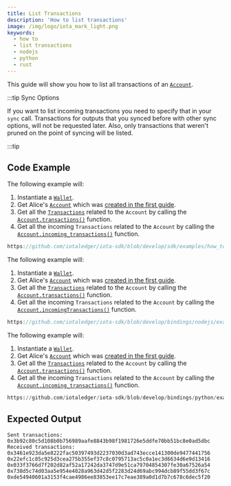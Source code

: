 ```yaml
---
title: List Transactions
description: 'How to list transactions'
image: /img/logo/iota_mark_light.png
keywords:
  - how to
  - list transactions
  - nodejs
  - python
  - rust
---
```



This guide will show you how to list all transactions of an [`Account`](../../../references/nodejs/classes/Account/).

:::tip Sync Options

If you want to list incoming transactions you need to specify that in your `sync` call.
Transactions for outputs that you synced before with other sync options, will not be requested later.
Also, only transactions that weren't pruned on the point of syncing will be listed.

:::tip

## Code Example

<Tabs groupId="language" queryString>
<TabItem value="rust" label="Rust">

The following example will:

1. Instantiate a [`Wallet`](https://docs.rs/iota-sdk/latest/iota_sdk/wallet/core/struct.Wallet.html).
2. Get Alice's [`Account`](https://docs.rs/iota-sdk/latest/iota_sdk/wallet/account/struct.Account.html) which was
   [created in the first guide](./create-account.mdx).
3. Get all the [`Transactions`](https://docs.rs/iota-sdk/latest/iota_sdk/wallet/account/types/struct.Transaction.html)
   related to the `Account` by calling the [`Account.transactions()`](https://docs.rs/iota-sdk/latest/iota_sdk/wallet/account/struct.AccountInner.html#method.transactions)
   function.
4. Get all the incoming `Transactions` related to the `Account` by calling the
   [`Account.incoming_transactions()`](https://docs.rs/iota-sdk/latest/iota_sdk/wallet/account/struct.AccountInner.html#method.incoming_transactions) function.

```rust reference
https://github.com/iotaledger/iota-sdk/blob/develop/sdk/examples/how_tos/accounts_and_addresses/list_transactions.rs
```

</TabItem>
<TabItem value="typescript-node" label="Typescript (Node.js)">

The following example will:

1. Instantiate a [`Wallet`](../../../references/nodejs/classes/Wallet).
2. Get Alice's [`Account`](../../../references/nodejs/classes/Account) which was
   [created in the first guide](./create-account.mdx).
3. Get all the [`Transactions`](../../../references/nodejs/classes/Transaction/)
   related to the `Account` by calling the [`Account.transactions()`](../../../references/nodejs/classes/Account/#transactions)
   function.
4. Get all the incoming `Transactions` related to the `Account` by calling the
   [`Account.incomingTransactions()`](../../../references/nodejs/classes/Account/#incomingtransactions) function.

```typescript reference
https://github.com/iotaledger/iota-sdk/blob/develop/bindings/nodejs/examples/how_tos/accounts_and_addresses/list-transactions.ts
```

</TabItem>
<TabItem value="python" label="Python">

The following example will:

1. Instantiate a [`Wallet`](../../../references/python/iota_sdk/wallet/).
2. Get Alice's [`Account`](../../../references/python/iota_sdk/wallet/account/) which was
   [created in the first guide](./create-account.mdx).
3. Get all the [`Transactions`](../../../references/python/iota_sdk/types/transaction/)
   related to the `Account` by calling the [`Account.transactions()`](../../..references/python/iota_sdk/wallet/account/#transactions)
   function.
4. Get all the incoming `Transactions` related to the `Account` by calling the
   [`Account.incoming_transactions()`](../../../references/python/iota_sdk/wallet/account/#incoming_transactions) function.

```python reference
https://github.com/iotaledger/iota-sdk/blob/develop/bindings/python/examples/how_tos/accounts_and_addresses/list_transactions.py
```

</TabItem>
</Tabs>

## Expected Output

```plaintext
Sent transactions:
0x3b92c80c5d108b0b756989aafe8843b98f1981726e5ddfe70bb51bc8e0ad5dbc
Received transactions:
0x3461e923da5e8222fac50397493d2237030d3ad743ecce141300de9477441756
0x22efc1c85c925d3cea275b355ef37c8c0795713ac5c0a1ec3d6634d6e9d13416
0x033f3766d7f202d82af52a17242da3747d9e51ca79704854307fe30a67526a54
0x738d5c74d03aa5e954e4028a963d42d5f2283d24d69abc994dcb89f55dd3f67c
0xde54940601a3153f4cae4986ee83853ee17c7eae389a0d1d7b7c678c6dec5f20
```
